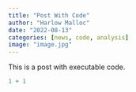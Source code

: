 ```yaml
---
title: "Post With Code"
author: "Harlow Malloc"
date: "2022-08-13"
categories: [news, code, analysis]
image: "image.jpg"
---
```


This is a post with executable code.

```r
1 + 1
```
